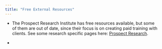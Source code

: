 ```yaml
---
title: "Free External Resources"
---
```



- The Prospect Research Institute has free resources available, but some of them are out of date, since their focus is on creating paid training with clients. See some research specific pages here: [Prospect Research](https://member.prospectresearchinstitute.org/free-resources/post/1044).

- 
